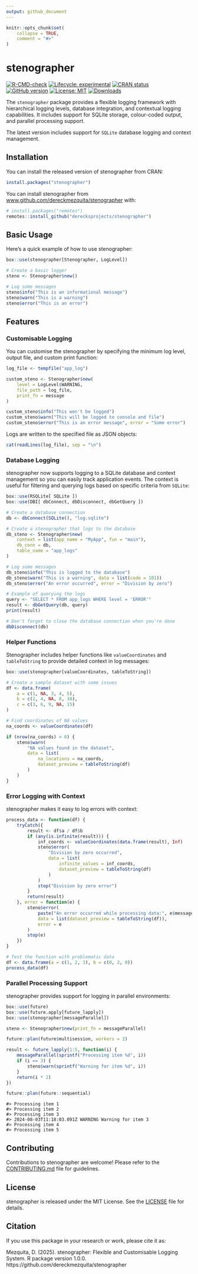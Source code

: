 ```yaml
---
output: github_document
---
```


```r
knitr::opts_chunk$set(
    collapse = TRUE,
    comment = "#>"
)
```

<!-- README.md is generated from README.Rmd. Please edit that file -->

<!-- <img src="./.graphics/512-stenographer-logo.png" align="right" height="140" /> -->
# stenographer <a href="https://dereckmezquita.github.io/stenographer/"></a>

<!-- badges: start -->
[![R-CMD-check](https://github.com/dereckmezquita/stenographer/workflows/R-CMD-check/badge.svg)](https://github.com/dereckmezquita/stenographer/actions)
[![Lifecycle: experimental](https://img.shields.io/badge/lifecycle-experimental-orange.svg)](https://lifecycle.r-lib.org/articles/stages.html#experimental)
[![CRAN status](https://www.r-pkg.org/badges/version/stenographer)](https://CRAN.R-project.org/package=stenographer)
[![GitHub version](https://img.shields.io/github/r-package/v/dereckmezquita/stenographer?label=GitHub)](https://github.com/dereckmezquita/stenographer)
[![License: MIT](https://img.shields.io/badge/License-MIT-yellow.svg)](https://opensource.org/licenses/MIT)
[![Downloads](https://cranlogs.r-pkg.org/badges/stenographer)](https://cran.r-project.org/package=stenographer)
<!-- badges: end -->

The `stenographer` package provides a flexible logging framework with hierarchical logging levels, database integration, and contextual logging capabilities. It includes support for SQLite storage, colour-coded output, and parallel processing support.

The latest version includes support for `SQLite` database logging and context management.

## Installation

You can install the released version of stenographer from CRAN:

```r
install.packages("stenographer")
```

You can install stenographer from [www.github.com/dereckmezquita/stenographer](https://github.com/dereckmezquita/stenographer) with:

```r
# install.packages("remotes")
remotes::install_github("derecksprojects/stenographer")
```

## Basic Usage

Here's a quick example of how to use stenographer:

```r
box::use(stenographer[Stenographer, LogLevel])

# Create a basic logger
steno <- Stenographer$new()

# Log some messages
steno$info("This is an informational message")
steno$warn("This is a warning")
steno$error("This is an error")
```

## Features

### Customisable Logging

You can customise the stenographer by specifying the minimum log level, output file, and custom print function:

```r
log_file <- tempfile("app_log")

custom_steno <- Stenographer$new(
    level = LogLevel$WARNING,
    file_path = log_file,
    print_fn = message
)

custom_steno$info("This won't be logged")
custom_steno$warn("This will be logged to console and file")
custom_steno$error("This is an error message", error = "Some error")
```

Logs are written to the specified file as JSON objects:

```r
cat(readLines(log_file), sep = "\n")
```

### Database Logging

stenographer now supports logging to a SQLite database and context management so you can easily track application events. The context is useful for filtering and querying logs based on specific criteria from `SQLite`:

```r
box::use(RSQLite[ SQLite ])
box::use(DBI[ dbConnect, dbDisconnect, dbGetQuery ])

# Create a database connection
db <- dbConnect(SQLite(), "log.sqlite")

# Create a stenographer that logs to the database
db_steno <- Stenographer$new(
    context = list(app_name = "MyApp", fun = "main"),
    db_conn = db,
    table_name = "app_logs"
)

# Log some messages
db_steno$info("This is logged to the database")
db_steno$warn("This is a warning", data = list(code = 101))
db_steno$error("An error occurred", error = "Division by zero")

# Example of querying the logs
query <- "SELECT * FROM app_logs WHERE level = 'ERROR'"
result <- dbGetQuery(db, query)
print(result)

# Don't forget to close the database connection when you're done
dbDisconnect(db)
```

### Helper Functions

Stenographer includes helper functions like `valueCoordinates` and `tableToString` to provide detailed context in log messages:

```r
box::use(stenographer[valueCoordinates, tableToString])

# Create a sample dataset with some issues
df <- data.frame(
    a = c(1, NA, 3, 4, 5),
    b = c(2, 4, NA, 8, 10),
    c = c(3, 6, 9, NA, 15)
)

# Find coordinates of NA values
na_coords <- valueCoordinates(df)

if (nrow(na_coords) > 0) {
    steno$warn(
        "NA values found in the dataset",
        data = list(
            na_locations = na_coords,
            dataset_preview = tableToString(df)
        )
    )
}
```

### Error Logging with Context

stenographer makes it easy to log errors with context:

```r
process_data <- function(df) {
    tryCatch({
        result <- df$a / df$b
        if (any(is.infinite(result))) {
            inf_coords <- valueCoordinates(data.frame(result), Inf)
            steno$error(
                "Division by zero occurred",
                data = list(
                    infinite_values = inf_coords,
                    dataset_preview = tableToString(df)
                )
            )
            stop("Division by zero error")
        }
        return(result)
    }, error = function(e) {
        steno$error(
            paste("An error occurred while processing data:", e$message),
            data = list(dataset_preview = tableToString(df)),
            error = e
        )
        stop(e)
    })
}

# Test the function with problematic data
df <- data.frame(a = c(1, 2, 3), b = c(0, 2, 0))
process_data(df)
```

### Parallel Processing Support

stenographer provides support for logging in parallel environments:

```r
box::use(future)
box::use(future.apply[future_lapply])
box::use(stenographer[messageParallel])

steno <- Stenographer$new(print_fn = messageParallel)

future::plan(future$multisession, workers = 2)

result <- future_lapply(1:5, function(i) {
    messageParallel(sprintf("Processing item %d", i))
    if (i == 3) {
        steno$warn(sprintf("Warning for item %d", i))
    }
    return(i * 2)
})

future::plan(future::sequential)
```

```
#> Processing item 1
#> Processing item 2
#> Processing item 3
#> 2024-08-03T11:18:03.091Z WARNING Warning for item 3
#> Processing item 4
#> Processing item 5
```

## Contributing

Contributions to stenographer are welcome! Please refer to the [CONTRIBUTING.md](CONTRIBUTING.md) file for guidelines.

## License

stenographer is released under the MIT License. See the [LICENSE](LICENSE) file for details.

## Citation

If you use this package in your research or work, please cite it as:

Mezquita, D. (2025). stenographer: Flexible and Customisable Logging System. R package version 1.0.0. https://github.com/dereckmezquita/stenographer
